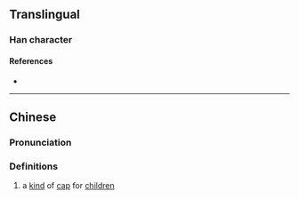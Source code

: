 {{character info/new}}
==Translingual==

===Han character===
{{Han char|rn=13|rad=冂|as=10|sn=12|four=|canj=AFQU|ids=⿱⺜卷}}

====References====
* {{Han ref|kx=0129.350|hdz=21519.060|uh=34BD|ud=13501}}

----

==Chinese==
{{zh-forms}}

===Pronunciation===
{{zh-pron
|m=quān
|c=hyun1
|mc=y
|oc=
|ma=
|cat=n
}}

===Definitions===
{{zh-hanzi}}

# a [[kind]] of [[cap]] for [[children]]